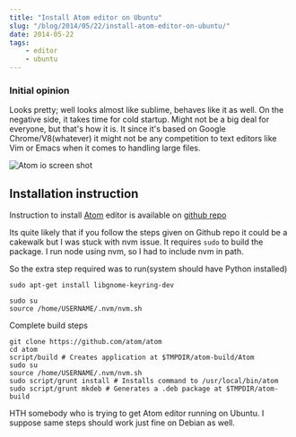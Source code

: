 ```yaml
---
title: "Install Atom editor on Ubuntu"
slug: "/blog/2014/05/22/install-atom-editor-on-ubuntu/"
date: 2014-05-22
tags: 
    - editor 
    - ubuntu
---
```


### Initial opinion

Looks pretty; well looks almost like sublime, behaves like it as well. On the negative
side, it takes time for cold startup. Might not be a big deal for everyone, but
that's how it is. It since it's based on Google Chrome/V8(whatever) it might not
be any competition to text editors like Vim or Emacs when it comes to handling
large files.

![Atom io screen shot](/assets/images/blog/atom-io-screen-shot.png)

<!-- more -->

## Installation instruction

Instruction to install [Atom](https://atom.io/) editor is available on
[github repo](https://github.com/atom/atom/blob/master/docs/build-instructions/linux.md)

Its quite likely that if you follow the steps given on Github repo it could be a
cakewalk but I was stuck with nvm issue. It requires `sudo` to build the package. I run node
using nvm, so I had to include nvm in path.

So the extra step required was to run(system should have Python installed)

    sudo apt-get install libgnome-keyring-dev

    sudo su
    source /home/USERNAME/.nvm/nvm.sh

Complete build steps

    git clone https://github.com/atom/atom
    cd atom
    script/build # Creates application at $TMPDIR/atom-build/Atom
    sudo su
    source /home/USERNAME/.nvm/nvm.sh
    sudo script/grunt install # Installs command to /usr/local/bin/atom
    sudo script/grunt mkdeb # Generates a .deb package at $TMPDIR/atom-build

HTH somebody who is trying to get Atom editor running on Ubuntu. I suppose
same steps should work just fine on Debian as well.
